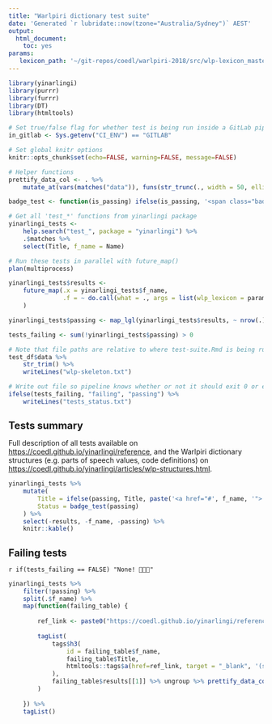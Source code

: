 ```yaml
---
title: "Warlpiri dictionary test suite"
date: 'Generated `r lubridate::now(tzone="Australia/Sydney")` AEST'
output: 
  html_document: 
    toc: yes
params:
   lexicon_path: '~/git-repos/coedl/warlpiri-2018/src/wlp-lexicon_master.txt'
---
```


```r
library(yinarlingi)
library(purrr)
library(furrr)
library(DT)
library(htmltools)

# Set true/false flag for whether test is being run inside a GitLab pipeline
in_gitlab <- Sys.getenv("CI_ENV") == "GITLAB"

# Set global knitr options
knitr::opts_chunk$set(echo=FALSE, warning=FALSE, message=FALSE)

# Helper functions
prettify_data_col <- . %>%
    mutate_at(vars(matches("data")), funs(str_trunc(., width = 50, ellipsis = "\t...")))

badge_test <- function(is_passing) ifelse(is_passing, '<span class="badge value build-passing">passing</span>', '<span class="badge value build-failing">failing</span>')
```

```r
# Get all 'test_*' functions from yinarlingi package
yinarlingi_tests <- 
    help.search("test_", package = "yinarlingi") %>%
    .$matches %>%
    select(Title, f_name = Name)

# Run these tests in parallel with future_map()
plan(multiprocess)

yinarlingi_tests$results <-
    future_map(.x = yinarlingi_tests$f_name,
               .f = ~ do.call(what = ., args = list(wlp_lexicon = params$lexicon_path))
    )

yinarlingi_tests$passing <- map_lgl(yinarlingi_tests$results, ~ nrow(.) == 0)

tests_failing <- sum(!yinarlingi_tests$passing) > 0
```

```r
# Note that file paths are relative to where test-suite.Rmd is being run!
test_df$data %>%
    str_trim() %>% 
    writeLines("wlp-skeleton.txt")

# Write out file so pipeline knows whether or not it should exit 0 or exit 1
ifelse(tests_failing, "failing", "passing") %>% 
    writeLines("tests_status.txt")
```

# Tests summary

Full description of all tests available on [https://coedl.github.io/yinarlingi/reference](https://coedl.github.io/yinarlingi/reference), and the Warlpiri dictionary structures (e.g. parts of speech values, code definitions) on [https://coedl.github.io/yinarlingi/articles/wlp-structures.html](https://coedl.github.io/yinarlingi/articles/wlp-structures.html).

```r
yinarlingi_tests %>%
    mutate(
        Title = ifelse(passing, Title, paste('<a href="#', f_name, '">', Title, '</a>', sep = '')),
        Status = badge_test(passing)
    ) %>% 
    select(-results, -f_name, -passing) %>% 
    knitr::kable()
```

# Failing tests

`r if(tests_failing == FALSE) "None! 🎉🎉🎉"`

```r
yinarlingi_tests %>%
    filter(!passing) %>%
    split(.$f_name) %>%
    map(function(failing_table) {
        
        ref_link <- paste0("https://coedl.github.io/yinarlingi/reference/", failing_table$f_name, ".html", collapse = "")
        
        tagList(
            tags$h3(
                id = failing_table$f_name,
                failing_table$Title,
                htmltools::tags$a(href=ref_link, target = "_blank", '(see full description)')
            ),
            failing_table$results[[1]] %>% ungroup %>% prettify_data_col() %>% datatable()
        )
        
    }) %>%
    tagList()
```

<style type="text/css">
h1 { font-size: 1.4em }
h2 { font-size: 1.3em }
h3 { font-size: 1.2em }

.badge.tag { background-color: #4c4c4c; padding: 2px 4px 3px 7px; border-radius: 4px 0 0 4px; }

.badge.value { padding: 2px 7px 3px 4px; border-radius: 0 4px 4px 0; }

.badge.build-passing { background-color: #4b2; }

.badge.build-failing { background-color: #c54; }
</style>
